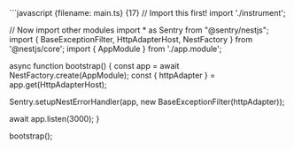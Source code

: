 <SignInNote />
```javascript {filename: main.ts} {17}
// Import this first!
import './instrument';

// Now import other modules
import * as Sentry from "@sentry/nestjs";
import {
  BaseExceptionFilter,
  HttpAdapterHost,
  NestFactory
} from '@nestjs/core';
import { AppModule } from './app.module';

async function bootstrap() {
  const app = await NestFactory.create(AppModule);
  const { httpAdapter } = app.get(HttpAdapterHost);

  Sentry.setupNestErrorHandler(app, new BaseExceptionFilter(httpAdapter));

  await app.listen(3000);
}

bootstrap();
```
